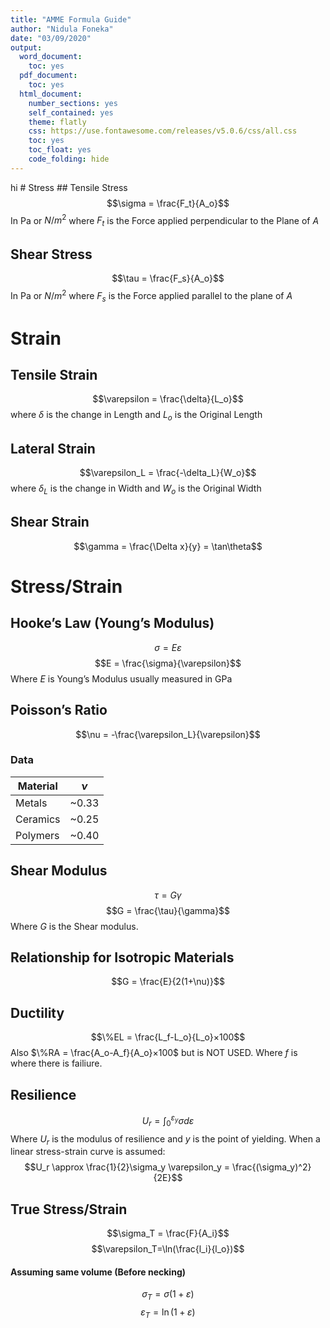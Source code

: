 ---
title: "AMME Formula Guide"
author: "Nidula Foneka"
date: "03/09/2020"
output:
  word_document:
    toc: yes
  pdf_document:
    toc: yes
  html_document:
    number_sections: yes
    self_contained: yes
    theme: flatly
    css: https://use.fontawesome.com/releases/v5.0.6/css/all.css
    toc: yes
    toc_float: yes
    code_folding: hide
---
hi
# Stress
## Tensile Stress
$$\sigma = \frac{F_t}{A_o}$$ 
In Pa or $N/m^2$ where $F_t$ is the Force applied perpendicular to the Plane of $A$

## Shear Stress
$$\tau = \frac{F_s}{A_o}$$ 
In Pa or $N/m^2$ where $F_s$ is the Force applied parallel to the plane of $A$

# Strain
## Tensile Strain

$$\varepsilon = \frac{\delta}{L_o}$$
where $\delta$ is the change in Length and $L_o$ is the Original Length

## Lateral Strain
$$\varepsilon_L = \frac{-\delta_L}{W_o}$$
where $\delta_L$ is the change in Width and $W_o$ is the Original Width

## Shear Strain
$$\gamma = \frac{\Delta x}{y} = \tan\theta$$

# Stress/Strain
## Hooke's Law (Young's Modulus)
$$\sigma = E\varepsilon$$
$$E = \frac{\sigma}{\varepsilon}$$
Where $E$ is Young's Modulus usually measured in GPa

## Poisson's Ratio
$$\nu = -\frac{\varepsilon_L}{\varepsilon}$$

### Data

| Material | $\nu$ |
|----------|-------|
| Metals   | ~0.33 |
| Ceramics | ~0.25 |
| Polymers | ~0.40 |


## Shear Modulus
$$\tau = G\gamma$$
$$G = \frac{\tau}{\gamma}$$
Where $G$ is the Shear modulus.

## Relationship for Isotropic Materials
$$G = \frac{E}{2(1+\nu)}$$


## Ductility

$$\%EL = \frac{L_f-L_o}{L_o}×100$$
Also $\%RA = \frac{A_o-A_f}{A_o}×100$ but is NOT USED.
Where $f$ is where there is failiure.

## Resilience
$$U_r = \int_{0}^{\varepsilon_y}\sigma d \varepsilon$$
Where $U_r$ is the modulus of resilience and $y$ is the point of yielding.
When a linear stress-strain curve is assumed:
$$U_r \approx \frac{1}{2}\sigma_y \varepsilon_y = \frac{(\sigma_y)^2}{2E}$$

## True Stress/Strain
$$\sigma_T = \frac{F}{A_i}$$
$$\varepsilon_T=\ln(\frac{l_i}{l_o})$$

#### Assuming same volume (Before necking)
$$\sigma_T = \sigma(1+\varepsilon)$$
$$\varepsilon_T = \ln(1+\varepsilon)$$
